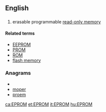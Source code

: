 ==English==
{{wikipedia}}
==={{acronym}}===
{{en-noun}}
# {{electronics}} erasable programmable [[read-only memory]]

====Related terms====
* [[EEPROM]]
* [[PROM]]
* [[ROM]]
* [[flash memory]]

===Anagrams===
* {{alphagram|emopr}}
* [[moper#English|moper]]
* [[proem#English|proem]]


[[ca:EPROM]]
[[et:EPROM]]
[[it:EPROM]]
[[hu:EPROM]]
